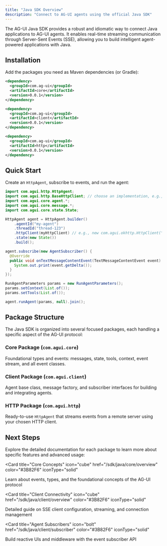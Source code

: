 ```yaml
---
title: "Java SDK Overview"
description: "Connect to AG-UI agents using the official Java SDK"
---
```


The AG-UI Java SDK provides a robust and idiomatic way to connect Java applications to AG-UI agents.
It enables real-time streaming communication through Server-Sent Events (SSE), allowing you to build intelligent agent-powered applications with Java.

## Installation

Add the packages you need as Maven dependencies (or Gradle):

```xml
<dependency>
  <groupId>com.ag-ui</groupId>
  <artifactId>core</artifactId>
  <version>0.0.1</version>
</dependency>

<dependency>
  <groupId>com.ag-ui</groupId>
  <artifactId>client</artifactId>
  <version>0.0.1</version>
</dependency>

<dependency>
  <groupId>com.ag-ui</groupId>
  <artifactId>http</artifactId>
  <version>0.0.1</version>
</dependency>
```

## Quick Start

Create an `HttpAgent`, subscribe to events, and run the agent:

```java
import com.agui.http.HttpAgent;
import com.agui.http.BaseHttpClient; // choose an implementation, e.g., OkHttp
import com.agui.core.agent.*;
import com.agui.core.message.*;
import com.agui.core.state.State;

HttpAgent agent = HttpAgent.builder()
    .agentId("my-agent")
    .threadId("thread-123")
    .httpClient(myHttpClient) // e.g., new com.agui.okhttp.HttpClient("https://api.example.com/agent")
    .state(new State())
    .build();

agent.subscribe(new AgentSubscriber() {
  @Override
  public void onTextMessageContentEvent(TextMessageContentEvent event) {
    System.out.print(event.getDelta());
  }
});

RunAgentParameters params = new RunAgentParameters();
params.setContext(List.of());
params.setTools(List.of());

agent.runAgent(params, null).join();
```

## Package Structure

The Java SDK is organized into several focused packages, each handling a specific aspect of the AG-UI protocol:

### Core Package (`com.agui.core`)
Foundational types and events: messages, state, tools, context, event stream, and all event classes.

### Client Package (`com.agui.client`)
Agent base class, message factory, and subscriber interfaces for building and integrating agents.

### HTTP Package (`com.agui.http`)
Ready-to-use `HttpAgent` that streams events from a remote server using your chosen HTTP client.



## Next Steps

Explore the detailed documentation for each package to learn more about specific features and advanced usage:

<Card
  title="Core Concepts"
  icon="cube"
  href="/sdk/java/core/overview"
  color="#3B82F6"
  iconType="solid"
>
  Learn about events, types, and the foundational concepts of the AG-UI protocol
</Card>

<Card
  title="Client Connectivity"
  icon="cube"
  href="/sdk/java/client/overview"
  color="#3B82F6"
  iconType="solid"
>
  Detailed guide on SSE client configuration, streaming, and connection management
</Card>

<Card
  title="Agent Subscribers"
  icon="bolt"
  href="/sdk/java/client/subscriber"
  color="#3B82F6"
  iconType="solid"
>
  Build reactive UIs and middleware with the event subscriber API
</Card>